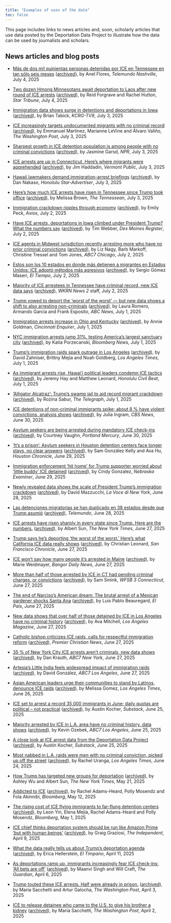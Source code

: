 ```yaml
---
title: "Examples of uses of the data"
toc: false
---
```


This page includes links to news articles and, soon, scholarly articles that use data posted by the Deportation Data Project to illustrate how the data can be used by journalists and scholars.

## News articles and blog posts

* [Más de dos mil quinientas personas detenidas por ICE en Tennessee en tan sólo seis meses](https://www.telemundonashville.com/2025/07/04/ms-de-dos-mil-quinientas-personas-detenidas-por-ice-en-tennessee-en-tan-slo-seis-meses/) ([archived](https://web.archive.org/save/https://www.telemundonashville.com/2025/07/04/ms-de-dos-mil-quinientas-personas-detenidas-por-ice-en-tennessee-en-tan-slo-seis-meses/)), by Anel Flores, *Telemundo Nashville*, July 4, 2025

* [Two dozen Hmong Minnesotans await deportation to Laos after new round of ICE arrests](https://www.startribune.com/hmong-minnesotans-face-deportation-laos-ice-arrests/601385285) ([archived](https://web.archive.org/save/https://www.startribune.com/hmong-minnesotans-face-deportation-laos-ice-arrests/601385285)), by Reid Forgrave and Rachel Hutton, *Star Tribune*, July 4, 2025

* [Immigration data shows surge in detentions and deportations in Iowa](https://www.kcrg.com/2025/07/03/immigration-data-shows-surge-detentions-deportations-iowa/) ([archived](https://web.archive.org/save/https://www.kcrg.com/2025/07/03/immigration-data-shows-surge-detentions-deportations-iowa/)), by Brian Tabick, *KCRG-TV9*, July 3, 2025

* [ICE increasingly targets undocumented migrants with no criminal record](https://www.washingtonpost.com/immigration/2025/07/03/ice-arrests-migrants-criminal-record-numbers/) ([archived](https://web.archive.org/save/https://www.washingtonpost.com/immigration/2025/07/03/ice-arrests-migrants-criminal-record-numbers/)), by Emmanuel Martinez, Marianne LeVine and Álvaro Valiño, *The Washington Post*, July 3, 2025

* [Sharpest growth in ICE detention population is among people with no criminal convictions](https://www.npr.org/2025/07/03/nx-s1-5454891/sharpest-growth-in-ice-detention-population-people-with-no-criminal-convictions) ([archived](https://web.archive.org/save/https://www.npr.org/2025/07/03/nx-s1-5454891/sharpest-growth-in-ice-detention-population-people-with-no-criminal-convictions)), by Jasmine Garsd, *NPR*, July 3, 2025

* [ICE arrests are up in Connecticut. Here’s where migrants were apprehended](https://www.vermontpublic.org/2025-07-03/ice-arrests-connecticut-where-migrants-were-apprehended) ([archived](https://web.archive.org/save/https://www.vermontpublic.org/2025-07-03/ice-arrests-connecticut-where-migrants-were-apprehended)), by Jim Haddadin, *Vermont Public*, July 3, 2025

* [Hawaii lawmakers demand immigration-arrest briefings](https://www.staradvertiser.com/2025/07/03/hawaii-news/hawaii-lawmakers-demand-immigration-arrest-briefings/) ([archived](https://web.archive.org/save/https://www.staradvertiser.com/2025/07/03/hawaii-news/hawaii-lawmakers-demand-immigration-arrest-briefings/)), by Dan Nakaso, *Honolulu Star-Advertiser*, July 3, 2025

* [Here’s how much ICE arrests have risen in Tennessee since Trump took office](https://www.yahoo.com/news/much-ice-arrests-risen-tennessee-193409670.html) ([archived](https://web.archive.org/save/https://www.yahoo.com/news/much-ice-arrests-risen-tennessee-193409670.html)), by Melissa Brown, *The Tennessean*, July 3, 2025

* [Immigration crackdown ripples through economy](https://www.axios.com/2025/07/02/trump-immigration-crackdown-economy) ([archived](https://web.archive.org/save/https://www.axios.com/2025/07/02/trump-immigration-crackdown-economy)), by Emily Peck, *Axios*, July 2, 2025

* [Have ICE arrests, deportations in Iowa climbed under President Trump? What the numbers say](https://eu.desmoinesregister.com/story/news/2025/07/02/ice-raids-data-increasing-rate-of-arrests-deportations-iowa/84390913007/) ([archived](https://web.archive.org/save/https://eu.desmoinesregister.com/story/news/2025/07/02/ice-raids-data-increasing-rate-of-arrests-deportations-iowa/84390913007/)), by Tim Webber, *Des Moines Register*, July 2, 2025

* [ICE agents in Midwest jurisdiction recently arresting more who have no prior criminal convictions](https://abc7chicago.com/post/ice-agents-midwest-jurisdiction-recently-arresting-more-have-no-prior-criminal-convictions-charges/16908927/) ([archived](https://web.archive.org/save/https://abc7chicago.com/post/ice-agents-midwest-jurisdiction-recently-arresting-more-have-no-prior-criminal-convictions-charges/16908927/)), by Liz Nagy, Barb Markoff, Christine Tressel and Tom Jones, *ABC7 Chicago*, July 2, 2025

* [Estos son los 10 estados en donde más detienen a migrantes en Estados Unidos: ICE adoptó métodos más agresivos](https://www.eltiempo.com/mundo/eeuu-y-canada/estos-son-los-10-de-estados-en-donde-mas-detienen-a-migrantes-en-estados-unidos-ice-adopto-metodos-mas-agresivos-3468126) ([archived](https://web.archive.org/save/https://www.eltiempo.com/mundo/eeuu-y-canada/estos-son-los-10-de-estados-en-donde-mas-detienen-a-migrantes-en-estados-unidos-ice-adopto-metodos-mas-agresivos-3468126)), by Sergio Gómez Maseri, *El Tiempo*, July 2, 2025

* [Majority of ICE arrestees in Tennessee have criminal record, new ICE data says](https://www.wkrn.com/news/tennessee-politics/tn-ice-arrests-data/) ([archived](https://web.archive.org/save/https://www.wkrn.com/news/tennessee-politics/tn-ice-arrests-data/)), *WKRN News 2* staff, July 2, 2025

* [Trump vowed to deport the ‘worst of the worst’ — but new data shows a shift to also arresting non-criminals](https://abcnews.go.com/US/trump-vowed-deport-worst-worst-new-data-shows/story?id=123287810) ([archived](https://web.archive.org/save/https://abcnews.go.com/US/trump-vowed-deport-worst-worst-new-data-shows/story?id=123287810)), by Laura Romero, Armando Garcia and Frank Esposito, *ABC News*, July 1, 2025

* [Immigration arrests increase in Ohio and Kentucky](https://eu.cincinnati.com/story/news/politics/2025/07/01/immigration-arrests-increase-in-ohio-and-kentucky/84415726007/) ([archived](https://web.archive.org/save/https://eu.cincinnati.com/story/news/politics/2025/07/01/immigration-arrests-increase-in-ohio-and-kentucky/84415726007/)), by Annie Goldman, *Cincinnati Enquirer*, July 1, 2025

* [NYC immigration arrests jump 31%, testing America’s largest sanctuary city](https://www.bloomberg.com/news/articles/2025-07-01/new-york-city-immigration-arrests-jump-31-putting-sanctuary-city-to-test) ([archived](https://web.archive.org/save/https://www.bloomberg.com/news/articles/2025-07-01/new-york-city-immigration-arrests-jump-31-putting-sanctuary-city-to-test)), by Katia Porzecanski, *Bloomberg News*, July 1, 2025

* [Trump’s immigration raids spark outrage in Los Angeles](https://www.latimes.com/california/story/2025-07-01/trump-immigration-raids-los-angeles) ([archived](https://web.archive.org/save/https://www.latimes.com/california/story/2025-07-01/trump-immigration-raids-los-angeles)), by David Zahniser, Brittny Mejia and Noah Goldberg, *Los Angeles Times*, July 1, 2025

* [As immigrant arrests rise, Hawai‘i political leaders condemn ICE tactics](https://www.civilbeat.org/2025/07/immigrant-arrests-rise-hawaii-political-leaders-condemn-ice-tactics/) ([archived](https://web.archive.org/save/https://www.civilbeat.org/2025/07/immigrant-arrests-rise-hawaii-political-leaders-condemn-ice-tactics/)), by Jeremy Hay and Matthew Leonard, *Honolulu Civil Beat*, July 1, 2025

* [‘Alligator Alcatraz’: Trump’s swamp jail to aid record migrant crackdown](https://www.telegraph.co.uk/us/news/2025/07/01/donald-trump-immigration-crackdown-charts-data-florida/) ([archived](https://web.archive.org/save/https://www.telegraph.co.uk/us/news/2025/07/01/donald-trump-immigration-crackdown-charts-data-florida/)), by Rozina Sabur, *The Telegraph*, July 1, 2025

* [ICE detentions of non-criminal immigrants spike; about 8 % have violent convictions, analysis shows](https://www.cbsnews.com/news/ice-detentions-non-criminal-immigrants-violent-crime-convictions-analysis/) ([archived](https://web.archive.org/save/https://www.cbsnews.com/news/ice-detentions-non-criminal-immigrants-violent-crime-convictions-analysis/)), by Julia Ingram, *CBS News*, June 30, 2025

* [Asylum seekers are being arrested during mandatory ICE check-ins](https://www.portlandmercury.com/news/2025/06/30/47900446/asylum-seekers-are-being-arrested-during-mandatory-ice-check-ins) ([archived](https://web.archive.org/save/https://www.portlandmercury.com/news/2025/06/30/47900446/asylum-seekers-are-being-arrested-during-mandatory-ice-check-ins)), by Courtney Vaughn, *Portland Mercury*, June 30, 2025

* [‘It’s a prison’: Asylum seekers in Houston detention centers face longer stays, no clear answers](https://www.houstonchronicle.com/news/houston-texas/immigration/article/houston-asylum-seekers-face-longer-detention-ice-20381512.php) ([archived](https://web.archive.org/save/https://www.houstonchronicle.com/news/houston-texas/immigration/article/houston-asylum-seekers-face-longer-detention-ice-20381512.php)), by Sam González Kelly and Ava Hu, *Houston Chronicle*, June 29, 2025

* [Immigration enforcement ‘hit home’ for Trump supporter worried about ‘little buddy’ ICE detained](https://nebraskaexaminer.com/2025/06/29/immigration-enforcement-hit-home-for-trump-supporter-worried-about-little-buddy-ice-detained/) ([archived](https://web.archive.org/save/https://nebraskaexaminer.com/2025/06/29/immigration-enforcement-hit-home-for-trump-supporter-worried-about-little-buddy-ice-detained/)), by Cindy Gonzalez, *Nebraska Examiner*, June 29, 2025

* [Newly revealed data shows the scale of President Trump’s immigration crackdown](https://lavocedinewyork.com/en/news/2025/06/28/newly-revealed-data-shows-the-scale-of-trumps-immigration-crackdown/) ([archived](https://web.archive.org/save/https://lavocedinewyork.com/en/news/2025/06/28/newly-revealed-data-shows-the-scale-of-trumps-immigration-crackdown/)), by David Mazzucchi, *La Voce di New York*, June 28, 2025

* [Las detenciones migratorias se han duplicado en 38 estados desde que Trump asumió](https://www.youtube.com/watch?v=qTYV4cgkrlo) ([archived](https://web.archive.org/save/https://www.youtube.com/watch?v=qTYV4cgkrlo)), *Telemundo*, June 28, 2025

* [ICE arrests have risen sharply in every state since Trump. Here are the numbers.](https://www.nytimes.com/interactive/2025/06/27/us/ice-arrests-trump.html) ([archived](https://web.archive.org/save/https://www.nytimes.com/interactive/2025/06/27/us/ice-arrests-trump.html)), by Albert Sun, *The New York Times*, June 27, 2025

* [Trump says he’s deporting ‘the worst of the worst.’ Here’s what California ICE data really shows](https://www.sfchronicle.com/bayarea/article/ice-arrest-immigrant-california-20395589.php) ([archived](https://web.archive.org/save/https://www.sfchronicle.com/bayarea/article/ice-arrest-immigrant-california-20395589.php)), by Christian Leonard, *San Francisco Chronicle*, June 27, 2025

* [ICE won’t say how many people it’s arrested in Maine](https://www.bangordailynews.com/2025/06/27/bangor/bangor-police-courts/ice-wont-say-how-many-people-its-arrested-in-maine/) ([archived](https://web.archive.org/save/https://www.bangordailynews.com/2025/06/27/bangor/bangor-police-courts/ice-wont-say-how-many-people-its-arrested-in-maine/)), by Marie Weidmayer, *Bangor Daily News*, June 27, 2025

* [More than half of those arrested by ICE in CT had pending criminal charges, or convictions](https://www.wfsb.com/2025/06/27/more-than-half-those-arrested-by-ice-ct-had-pending-criminal-charges-or-convictions/) ([archived](https://web.archive.org/save/https://www.wfsb.com/2025/06/27/more-than-half-those-arrested-by-ice-ct-had-pending-criminal-charges-or-convictions/)), by Sam Smink, *WFSB 3 Connecticut*, June 27, 2025

* [The end of Narciso’s American dream: The brutal arrest of a Mexican gardener shocks Santa Ana](https://english.elpais.com/usa/2025-06-27/the-end-of-narcisos-american-dream-the-brutal-arrest-of-a-mexican-gardener-shocks-santa-ana.html) ([archived](https://web.archive.org/save/https://english.elpais.com/usa/2025-06-27/the-end-of-narcisos-american-dream-the-brutal-arrest-of-a-mexican-gardener-shocks-santa-ana.html)), by Luis Pablo Beauregard, *El País*, June 27, 2025

* [New data shows that over half of those detained by ICE in Los Angeles have no criminal history](https://lamag.com/news/new-data-shows-that-over-half-of-those-detained-by-ice-in-los-angeles-have-no-criminal-history) ([archived](https://web.archive.org/save/https://lamag.com/news/new-data-shows-that-over-half-of-those-detained-by-ice-in-los-angeles-have-no-criminal-history)), by Ava Mitchell, *Los Angeles Magazine*, June 27, 2025

* [Catholic bishop criticizes ICE raids, calls for respectful immigration reform](https://premierchristian.news/en/news/article/catholic-bishop-criticises-ice-raids) ([archived](https://web.archive.org/save/https://premierchristian.news/en/news/article/catholic-bishop-criticises-ice-raids)), *Premier Christian News*, June 27, 2025

* [35 % of New York City ICE arrests aren’t criminals, new data shows](https://abc7ny.com/post/immigration-enforcement-35-nyc-ice-arrests-arent-criminals-according-newly-released-data/16855965) ([archived](https://web.archive.org/save/https://abc7ny.com/post/immigration-enforcement-35-nyc-ice-arrests-arent-criminals-according-newly-released-data/16855965)), by Dan Krauth, *ABC7 New York*, June 27, 2025

* [Artesia’s Little India feels widespread impact of immigration raids](https://abc7.com/post/artesias-little-india-feels-widespread-impact-of-immigration-raids/16857210/) ([archived](https://web.archive.org/save/https://abc7.com/post/artesias-little-india-feels-widespread-impact-of-immigration-raids/16857210/)), by David González, *ABC7 Los Angeles*, June 27, 2025

* [Asian American leaders urge their communities to stand by Latinos, denounce ICE raids](https://www.latimes.com/california/story/2025-06-26/asian-american-leaders-urge-communities-to-stand-by-latinos-denounce-ice-raids) ([archived](https://web.archive.org/save/https://www.latimes.com/california/story/2025-06-26/asian-american-leaders-urge-communities-to-stand-by-latinos-denounce-ice-raids)), by Melissa Gomez, *Los Angeles Times*, June 26, 2025

* [ICE set to arrest a record 35,000 immigrants in June; daily quotas are political – not practical](https://austinkocher.substack.com/p/ice-set-to-arrest-a-record-35000) ([archived](https://web.archive.org/save/https://austinkocher.substack.com/p/ice-set-to-arrest-a-record-35000)), by Austin Kocher, *Substack*, June 25, 2025

* [Majority arrested by ICE in L.A. area have no criminal history, data shows](https://abc7.com/post/more-half-arrested-ice-la-area-have-no-criminal-history-data-shows/16850562/) ([archived](https://web.archive.org/save/https://abc7.com/post/more-half-arrested-ice-la-area-have-no-criminal-history-data-shows/16850562/)), by Kevin Ozebek, *ABC7 Los Angeles*, June 25, 2025

* [A close look at ICE arrest data from the Deportation Data Project](https://austinkocher.substack.com/p/a-close-look-at-ice-arrest-data-from?triedRedirect=true) ([archived](https://web.archive.org/save/https://austinkocher.substack.com/p/a-close-look-at-ice-arrest-data-from?triedRedirect=true)), by Austin Kocher, *Substack*, June 25, 2025

* [Most nabbed in L.A. raids were men with no criminal conviction, picked up off the street](https://www.latimes.com/california/story/2025-06-24/detention-centers-swell-with-immigrants-with-no-criminal-record) ([archived](https://web.archive.org/save/https://www.latimes.com/california/story/2025-06-24/detention-centers-swell-with-immigrants-with-no-criminal-record)), by Rachel Uranga, *Los Angeles Times*, June 24, 2025

* [How Trump has targeted new groups for deportation](https://www.nytimes.com/interactive/2025/05/21/us/trump-immigration-policy.html) ([archived](https://web.archive.org/save/https://www.nytimes.com/interactive/2025/05/21/us/trump-immigration-policy.html)), by Ashley Wu and Albert Sun, *The New York Times*, May 21, 2025

* [Addicted to ICE](https://www.bloomberg.com/features/2025-addicted-to-ice-immigrant-detention-centers/?embedded-checkout=true) ([archived](https://web.archive.org/save/https://www.bloomberg.com/features/2025-addicted-to-ice-immigrant-detention-centers/?embedded-checkout=true)), by Rachel Adams-Heard, Polly Mosendz and Fola Akinnibi, *Bloomberg*, May 12, 2025

* [The rising cost of ICE flying immigrants to far-flung detention centers](https://www.bloomberg.com/graphics/2025-trump-ice-immigrant-move-costs-taxpayers/) ([archived](https://web.archive.org/save/https://www.bloomberg.com/graphics/2025-trump-ice-immigrant-move-costs-taxpayers/)), by Leon Yin, Elena Mejía, Rachel Adams-Heard and Polly Mosendz, *Bloomberg*, May 1, 2025

* [ICE chief thinks deportation system should be run like Amazon Prime ‘but with human beings’](https://www.independent.co.uk/news/world/americas/us-politics/ice-deportations-amazon-prime-b2730464.html) ([archived](https://web.archive.org/save/https://www.independent.co.uk/news/world/americas/us-politics/ice-deportations-amazon-prime-b2730464.html)), by Graig Graziosi, *The Independent*, April 9, 2025

* [What the data really tells us about Trump’s deportation agenda](https://www.eltimpano.org/newsletter/what-the-data-really-tells-us-about-trumps-deportation-agenda) ([archived](https://web.archive.org/save/https://www.eltimpano.org/newsletter/what-the-data-really-tells-us-about-trumps-deportation-agenda)), by Erica Hellerstein, *El Tímpano*, April 11, 2025

* [As deportations ramp up, immigrants increasingly fear ICE check-ins: ‘All bets are off’](https://www.theguardian.com/us-news/2025/apr/06/deportations-immigrants-ice-trump) ([archived](https://web.archive.org/save/https://www.theguardian.com/us-news/2025/apr/06/deportations-immigrants-ice-trump)), by Maanvi Singh and Will Craft, *The Guardian*, April 6, 2025

* [Trump touted these ICE arrests. Half were already in prison.](https://www.washingtonpost.com/immigration/interactive/2025/trump-ice-arrests-prison-immigrants/) ([archived](https://web.archive.org/save/https://www.washingtonpost.com/immigration/interactive/2025/trump-ice-arrests-prison-immigrants/)), by Maria Sacchetti and Artur Galocha, *The Washington Post*, April 3, 2025

* [ICE to release detainee who came to the U.S. to give his brother a kidney](https://www.washingtonpost.com/nation/2025/04/02/ice-arrests-venezuelan-kidney-donor/) ([archived](https://web.archive.org/save/https://www.washingtonpost.com/nation/2025/04/02/ice-arrests-venezuelan-kidney-donor/)), by Maria Sacchetti, *The Washington Post*, April 2, 2025

